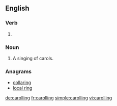 ==English==

===Verb===
{{head|en}}

# {{context|British|Canada|lang=en}} {{present participle of|carol}}

===Noun===
{{en-noun}}

# A singing of carols.

===Anagrams===
* [[collaring#English|collaring]]
* [[local ring#English|local ring]]

[[de:carolling]]
[[fr:carolling]]
[[simple:carolling]]
[[vi:carolling]]